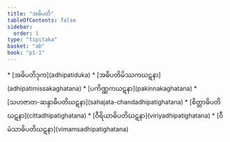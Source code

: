 ```yaml
---
title: "အဓိပတိ"
tableOfContents: false
sidebar:
  order: 1
type: "tipitaka"
basket: "ab"
book: "p1-1"
---
```



<DynamicBreadcrumb />



<TableOfContents book="p1-1">
* [အဓိပတိဒုက](adhipatiduka)
* [အဓိပတိမိဿကဃဋနာ](adhipatimissakaghatana)
* [ပကိဏ္ဏကဃဋနာ](pakinnakaghatana)
* [သဟဇာတ-ဆန္ဒာဓိပတိဃဋနာ](sahajata-chandadhipatighatana)
* [စိတ္တာဓိပတိဃဋနာ](cittadhipatighatana)
* [ဝီရိယာဓိပတိဃဋနာ](viriyadhipatighatana)
* [ဝီမံသာဓိပတိဃဋနာ](vimamsadhipatighatana)
</TableOfContents>